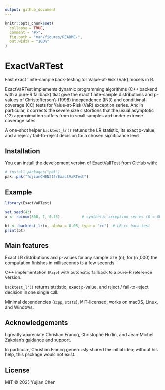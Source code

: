 ```yaml
---
output: github_document
---
```


<!-- README.md is generated from README.Rmd. Please edit that file -->

```r
knitr::opts_chunk$set(
  collapse = TRUE,
  comment = "#>",
  fig.path = "man/figures/README-",
  out.width = "100%"
)
```

# ExactVaRTest

Fast exact finite-sample back-testing for Value-at-Risk (VaR) models in R.

<!-- badges: start --><!-- badges: end -->

ExactVaRTest implements dynamic programming algorithms (C++ backend with a pure-R fallback) that give the exact finite-sample distributions and p-values of Christoffersen’s (1998) independence (IND) and conditional-coverage (CC) tests for Value-at-Risk (VaR) exception series. And in particular, it corrects the severe size distortions that the usual asymptotic \(\chi^2\) approximation suffers from in small samples and under extreme coverage rates.

A one-shot helper `backtest_lr()` returns the LR statistic, its exact p-value, and a reject / fail-to-reject decision for a chosen significance level.


## Installation

You can install the development version of ExactVaRTest from [GitHub](https://github.com/) with:

``` r
# install.packages("pak")
pak::pak("YujianCHEN219/ExactVaRTest")
```

## Example

```r
library(ExactVaRTest)

set.seed(42)
x <- rbinom(300, 1, 0.05)          # synthetic exception series (0 = OK, 1 = VaR breach)

bt <- backtest_lr(x, alpha = 0.05, type = "cc")  # LR_cc back-test
print(bt)
```

## Main features

Exact LR distributions and p-values for any sample size \(n\); for \(n \le 2\,000\) the computation finishes in milliseconds to a few seconds.

C++ implementation (`Rcpp`) with automatic fallback to a pure-R reference version.

`backtest_lr()` returns statistic, exact p-value, and reject / fail-to-reject decision in one single call.

Minimal dependencies (`Rcpp`, `stats`), MIT-licensed, works on macOS, Linux, and Windows.

## Acknowledgements

I greatly appreciate Christian Francq, Christophe Hurlin, and Jean-Michel Zakoian's guidance and support.

In particular, Christian Francq generously shared the initial idea; without his help, this package would not exist.

## License

MIT © 2025 Yujian Chen
